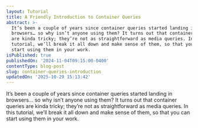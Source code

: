```yaml
---
layout: Tutorial
title: A Friendly Introduction to Container Queries
abstract: >-
  It’s been a couple of years since container queries started landing in
  browsers… so why isn’t anyone using them? It turns out that container queries
  are kinda tricky; they’re not as straightforward as media queries. In this
  tutorial, we’ll break it all down and make sense of them, so that you can
  start using them in your work.
isPublished: true
publishedOn: '2024-11-04T09:15:00-0400'
contentType: blog-post
slug: container-queries-introduction
updatedOn: '2025-10-29 15:13:42'
---
```


It’s been a couple of years since container queries started landing in browsers… so why isn’t anyone using them? It turns out that container queries are kinda tricky; they’re not as straightforward as media queries. In this tutorial, we’ll break it all down and make sense of them, so that you can start using them in your work.
